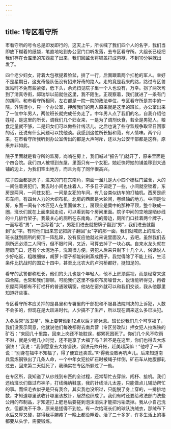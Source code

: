 ```yaml
---
---
---
```

title: 1专区看守所
---




市看守所的号令总是即发即行的，这天上午，所长喊了我们四个人的名字，我们当即放下糊着的纸袋，笔直地站到办公室门口听发落，去专区看守所。大组长已经把我们存在仓库里的东西拿了出来，我们回监舍将铺盖打成包袱，不到10分钟就出发了。

四个老少妇女，背着大包袱提着脸盆，排了一行，后面跟着两个扛枪的军人。幸好不是星期日，这支奇怪队伍没有招来好奇的路人。走的竟是我来的路，路过专区兽医站时不免有些紧张，低下头，余光扫见院子里一个人也没有，万幸。拐了两次弯到了清真寺街，邱瑞华以前就住这里，我不陌生。正观察着，我们就进了一条有门的胡同。和市看守所相同，左右都是一院一院的政法单位，专区看守所是其中的一院。外院很小，只一个办公室，押解我们的两人原来就是这里的班长。办公室出来了一位中年男人，两位班长就完成任务走了。中年男人点了我们的名，自我介绍他姓程，是这里的所长，调我们几个妇女来，一是为了调剂伙食，若全是男犯人，粮食定量就不够，二是妇女们可以做些针线活儿。之后也说了些守监规争取早日回家的话，还说有什么问题可以找他谈。我感到这位所长挺和蔼，有人情味。两个月来，在市看守所我听到办公室传出的都是大声呵斥，还以为公安干部都是这样，原来并非如此。

院子里面就是看守所的监房，岗哨在房上，我们喊过“报告”门就开了，原来里面是个四合院。我们四人被领到东屋，里面只有一个女犯，她赶快将她的铺盖移到大通铺的边上，为我们空出地方，而且为有了同伴很高兴。

院子四面都是房子，进来的门在东南角，南面一溜儿是大小四个栅栏门监舍，大的一间住着男犯们，我去时小间也住着人，不多日子调走了一些，小间就空锁着。东房是两间，一间住女犯，一间是女犯的车间，有几台类似纺车的打轴机。西房是织布车间，有四台人力的大织布机。北房的西面是大轮间，卷经轴的地方。中间是伙房，东面一间有个木匠犯人在里面做木工，房顶全是冀中的那种平顶，整个联成一圈，班长们就在上面来回走动，可以看到每个房间里面。院子中间的空地是晒纱线的十几排竹架子。我最关心的厕所在东南角，门的旁边，厕所门口挂着两个牌子，一面写着“男”，一面写着“女”，男犯们进去就把牌子翻到“男”，我们进去就翻到“女”字。有时他们出来忘记把牌子翻回“女”字的那一面，我们就喊房上的班长，班长就到厕所的房顶一阵乱跺，没有反应他就过来说里面没人，去吧。虽然我们去厕所还必须二人同行，但不限时间，又近，可算去掉了一块心病。自来水龙头就在厨房门口，还有个水泥池子，洗涮很方便。男犯人后来只剩下十几个人，俗话说人少好吃饭，粗粮细做，胡萝卜缨子都能剁剁蒸成团子。我觉得除了不能上街，生活条件比抗战时的国立十四中，甚至比北农大的卢沟桥都好，挺知足的。

看守的武警都称班长，他们的头儿也是个年轻人，他不上房顶巡视，而是经常来这四合院，也常和我们聊聊。可能我们这里不像织布房噪音大，说话能听得见，再者东屋两间都有不钉栏杆的普通玻璃窗，他站在窗外就可以和我们交谈，我从他那里知道好些事。

专区看守所本应关押的是县里和专署里的干部犯和不服县法院判决的上诉犯，人数不会多的，但现在是大跃进时代，人少搞不了生产，所以现在调来这么多已决犯。

入冬后常“放卫星”，晚上要劳动到12点以后才能休息。班长说我们几个可享福了，我们没表示同意，他就说他们每晚都得去南兵营（专区劳改队）押女犯人拉炼铁的矿石：“来回几十里路，回来上岗还不能耽误，都累死困死了。你们几个风不吹雨不淋，就是少睡几小时觉，还不是享了大福了吗？若不是在这里，你们也得去大炼钢铁！”我说：“我倒愿意去大炼钢铁，钢铁元帅升帐，赶美超英嘛！”他哼了一声说：“别身在福中不知福了，得了便宜还卖乖。”吓得我没敢再吭声儿。后来知道南兵营炼钢铁出了几条人命，一个中年女犯拉矿石时被绳子绊倒，矿石车从她腹部轧过去，回来第二天就死了，我确实在专区所躲过了一劫。

在专区所，我知道了从纱线到布匹的全过程，还常帮忙去穿综、闯杼、接机。我们还给班长们做过布袜子，打线绳纳鞋底，我的针线活儿太差，只能做点儿辅助帮忙的事。而织毛衣似乎是只有我会，其实我也没织过，只能脱了身上穿的，一排排地数，才知道哪里该收针哪里该放针，居然也织成了。我们有时还要给政法部门洗些公用的布制品，才知道打上肥皂后要搓到泡沫消失才能把污垢洗掉。我从小自己洗衣，但都洗不干净，原来是搓得不到位。有一次给班长们的球队洗绒衣，那绒布下水后又厚又硬，搓得我手腕疼了一晚上都没睡着。活了二十多岁，许多生活上的事都要从头学，需要锻炼。